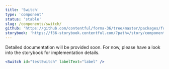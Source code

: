 ```yaml
---
title: 'Switch'
type: 'component'
status: 'stable'
slug: /components/switch/
github: 'https://github.com/contentful/forma-36/tree/master/packages/forma-36-react-components/src/components/Switch'
storybook: 'https://f36-storybook.contentful.com/?path=/story/components-switch--default'
---
```


Detailed documentation will be provided soon. For now, please have a look into the storybook for implementation details.

```jsx
<Switch id="testSwitch" labelText="label" />
```
